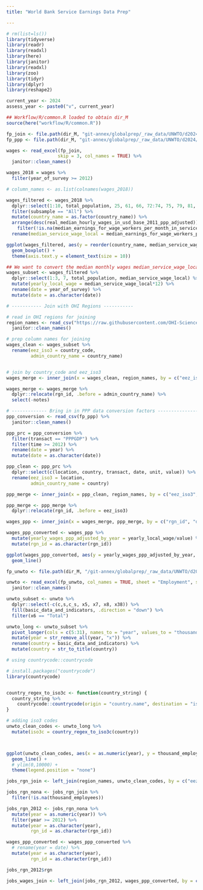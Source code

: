 ```yaml
---
title: "World Bank Service Earnings Data Prep"

---
```



```r
# rm(list=ls())
library(tidyverse)
library(readr)
library(readxl)
library(here)
library(janitor)
library(readxl)
library(zoo)
library(tidyr)
library(dplyr)
library(reshape2)
```


```r
current_year <- 2024
assess_year <- paste0("v", current_year)

## Workflow/R/common.R loaded to obtain dir_M 
source(here("workflow/R/common.R"))

fp_join <- file.path(dir_M, "git-annex/globalprep/_raw_data/UNWTO/d2024/join_database_w_definitions.xlsx")
fp_ppp <- file.path(dir_M, "git-annex/globalprep/_raw_data/UNWTO/d2024/SNA_TABLE4_27062024190625956.csv")

wages <- read_excel(fp_join, 
                   skip = 3, col_names = TRUE) %>% 
  janitor::clean_names()

wages_2018 = wages %>% 
  filter(year_of_survey >= 2012)

# column_names <- as.list(colnames(wages_2018))

wages_filtered <- wages_2018 %>%  
  dplyr::select(1:10, total_population, 25, 61, 66, 72:74, 75, 79, 81, 83) %>% 
  filter(subsample == "All") %>% 
  mutate(country_name = as.factor(country_name)) %>% 
  arrange(desc(real_median_hourly_wages_in_usd_base_2011_ppp_adjusted)) %>% 
    filter(!is.na(median_earnings_for_wage_workers_per_month_in_service_local_nominal_currency)) %>% 
  rename(median_service_wage_local = median_earnings_for_wage_workers_per_month_in_service_local_nominal_currency )

ggplot(wages_filtered, aes(y = reorder(country_name, median_service_wage_local), x = median_service_wage_local)) +
  geom_boxplot() + 
  theme(axis.text.y = element_text(size = 10))

## We want to convert the median monthly wages median_service_wage_local for each country for each year 
wages_subset <- wages_filtered %>% 
  dplyr::select(1:3, 7, total_population, median_service_wage_local) %>% 
  mutate(yearly_local_wage = median_service_wage_local*12) %>% 
  rename(date = year_of_survey) %>% 
  mutate(date = as.character(date))

# ----------- Join with OHI Regions -----------

# read in OHI regions for joining
region_names <- read_csv("https://raw.githubusercontent.com/OHI-Science/ohi-global/draft/eez/spatial/regions_list.csv") %>% 
  janitor::clean_names()

# prep column names for joining
wages_clean <- wages_subset %>% 
  rename(eez_iso3 = country_code,
         admin_country_name = country_name)


# join by country_code and eez_iso3
wages_merge <- inner_join(x = wages_clean, region_names, by = c("eez_iso3", "admin_country_name"))

wages_merge <- wages_merge %>% 
  dplyr::relocate(rgn_id, .before = admin_country_name) %>% 
  select(-notes)

# ------------- Bring in in PPP data conversion factors ----------------
ppp_conversion <- read_csv(fp_ppp) %>% 
  janitor::clean_names()

ppp_prc = ppp_conversion %>% 
  filter(transact == "PPPGDP") %>% 
  filter(time >= 2012) %>% 
  rename(date = year) %>% 
  mutate(date = as.character(date))

ppp_clean <- ppp_prc %>% 
  dplyr::select(c(location, country, transact, date, unit, value)) %>% 
  rename(eez_iso3 = location,
         admin_country_name = country)

ppp_merge <- inner_join(x = ppp_clean, region_names, by = c("eez_iso3", "admin_country_name"))

ppp_merge <- ppp_merge %>% 
  dplyr::relocate(rgn_id, .before = eez_iso3)

wages_ppp <- inner_join(x = wages_merge, ppp_merge, by = c("rgn_id", "date"))

wages_ppp_converted <- wages_ppp %>% 
  mutate(yearly_wages_ppp_adjusted_by_year = yearly_local_wage/value) %>% 
  mutate(rgn_id = as.character(rgn_id))

ggplot(wages_ppp_converted, aes(y = yearly_wages_ppp_adjusted_by_year, x = as.numeric(date), color = rgn_id)) + 
  geom_line()
```

```r
fp_unwto <- file.path(dir_M, "/git-annex/globalprep/_raw_data/UNWTO/d2024/unwto-all-data-download_0.xlsx")

unwto <- read_excel(fp_unwto, col_names = TRUE, sheet = "Employment", skip = 2, na = c("..")) %>% 
  janitor::clean_names()

unwto_subset <- unwto %>% 
  dplyr::select(-c(c,s,c_s, x5, x7, x8, x38)) %>% 
  fill(basic_data_and_indicators, .direction = "down") %>% 
  filter(x6 == "Total")

unwto_long <- unwto_subset %>% 
  pivot_longer(cols = c(5:31), names_to = "year", values_to = "thousand_employees") %>% 
  mutate(year = str_remove_all(year, "x")) %>% 
  rename(country = basic_data_and_indicators) %>% 
  mutate(country = str_to_title(country))

# using countrycode::countrycode

# install.packages("countrycode")
library(countrycode)


country_regex_to_iso3c <- function(country_string) {
  country_string %>%
    countrycode::countrycode(origin = "country.name", destination = "iso3c", origin_regex = TRUE)
}

# adding iso3 codes
unwto_clean_codes <- unwto_long %>% 
  mutate(iso3c = country_regex_to_iso3c(country))



ggplot(unwto_clean_codes, aes(x = as.numeric(year), y = thousand_employees, color = country)) + 
  geom_line() + 
  # ylim(0,10000) +
  theme(legend.position = "none")

jobs_rgn_join <- left_join(region_names, unwto_clean_codes, by = c("eez_iso3" = "iso3c"))

jobs_rgn_nona <- jobs_rgn_join %>% 
  filter(!is.na(thousand_employees))

jobs_rgn_2012 <- jobs_rgn_nona %>% 
  mutate(year = as.numeric(year)) %>% 
  filter(year >= 2012) %>% 
  mutate(year = as.character(year),
         rgn_id = as.character(rgn_id))

wages_ppp_converted <- wages_ppp_converted %>% 
  # rename(year = date) %>% 
  mutate(year = as.character(year),
         rgn_id = as.character(rgn_id))

jobs_rgn_2012$rgn

jobs_wages_join <- left_join(jobs_rgn_2012, wages_ppp_converted, by = c("rgn_id", "year"))
```


